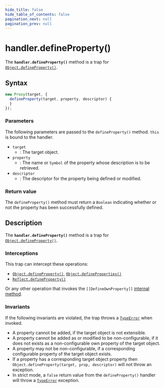 ```yaml
---
hide_title: false
hide_table_of_contents: false
pagination_next: null
pagination_prev: null
---
```

# handler.defineProperty()

The **`handler.defineProperty()`** method is a trap for
[`Object.defineProperty()`](../../../globals/Object/defineProperty.mdx).

## Syntax

```js
new Proxy(target, {
  defineProperty(target, property, descriptor) {
  }
});
```

### Parameters

The following parameters are passed to the `defineProperty()` method.
`this` is bound to the handler.

- `target`
  - : The target object.
- `property`
  - : The name or `Symbol` of the property whose description is to be
    retrieved.
- `descriptor`
  - : The descriptor for the property being defined or modified.

### Return value

The `defineProperty()` method must return a `Boolean` indicating
whether or not the property has been successfully defined.

## Description

The **`handler.defineProperty()`** method is a trap for
[`Object.defineProperty()`](../../../globals/Object/defineProperty.mdx).

### Interceptions

This trap can intercept these operations:

- [`Object.defineProperty()`](../../../globals/Object/defineProperty.mdx), [`Object.defineProperties()`](../../../globals/Object/defineProperties.mdx)
- [`Reflect.defineProperty()`](../../../globals/Reflect/defineProperty.mdx)

Or any other operation that invokes the `[[DefineOwnProperty]]` [internal method](https://developer.mozilla.org/docs/Web/JavaScript/Reference/Global_Objects/Proxy#object_internal_methods).

### Invariants

If the following invariants are violated, the trap throws a [`TypeError`](../../../globals/TypeError/TypeError.mdx) when invoked.

- A property cannot be added, if the target object is not extensible.
- A property cannot be added as or modified to be non-configurable, if it does not
  exists as a non-configurable own property of the target object.
- A property may not be non-configurable, if a corresponding configurable property of
  the target object exists.
- If a property has a corresponding target object property then
  `Object.defineProperty(target, prop, descriptor)`
  will not throw an exception.
- In strict mode, a `false` return value from the
  `defineProperty()` handler will throw a [`TypeError`](../../../globals/TypeError/TypeError.mdx) exception.
